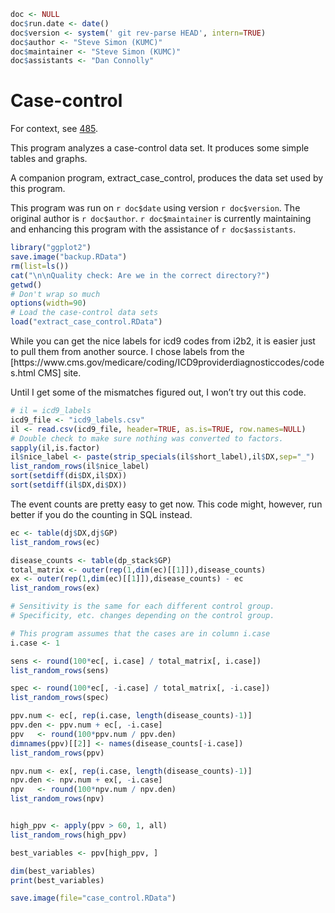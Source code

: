 ```r
doc <- NULL
doc$run.date <- date()
doc$version <- system(' git rev-parse HEAD', intern=TRUE)
doc$author <- "Steve Simon (KUMC)"
doc$maintainer <- "Steve Simon (KUMC)"
doc$assistants <- "Dan Connolly"
```


Case-control
============
For context, see [485].

[485]: https://informatics.gpcnetwork.org/trac/Project/ticket/485
[bc_qa]: https://bitbucket.org/gpcnetwork/bc_qa

This program analyzes a case-control data set. It produces some simple
tables and graphs.

A companion program, extract_case_control, produces the data set
used by this program.

This program was run on `r doc$date` using version `r doc$version`.
The original author is `r doc$author`. `r doc$maintainer`
is currently maintaining and enhancing this program
with the assistance of `r doc$assistants`.


```r
library("ggplot2")
save.image("backup.RData")
rm(list=ls())
cat("\n\nQuality check: Are we in the correct directory?")
getwd()
# Don't wrap so much
options(width=90)
# Load the case-control data sets
load("extract_case_control.RData")
```


While you can get the nice labels for icd9 codes from i2b2, it is easier
just to pull them from another source. I chose labels from the
[https://www.cms.gov/medicare/coding/ICD9providerdiagnosticcodes/codes.html CMS]
site. 

Until I get some of the mismatches figured out, I won't try out this code.

```r
# il = icd9_labels
icd9_file <- "icd9_labels.csv"
il <- read.csv(icd9_file, header=TRUE, as.is=TRUE, row.names=NULL)
# Double check to make sure nothing was converted to factors.
sapply(il,is.factor)
il$nice_label <- paste(strip_specials(il$short_label),il$DX,sep="_")
list_random_rows(il$nice_label)
sort(setdiff(di$DX,il$DX))
sort(setdiff(il$DX,di$DX))
```

The event counts are pretty easy to get now. This code
might, however, run better if you do the counting in
SQL instead.

```r
ec <- table(dj$DX,dj$GP)
list_random_rows(ec)
```

```r
disease_counts <- table(dp_stack$GP)
total_matrix <- outer(rep(1,dim(ec)[[1]]),disease_counts)
ex <- outer(rep(1,dim(ec)[[1]]),disease_counts) - ec
list_random_rows(ex)

# Sensitivity is the same for each different control group.
# Specificity, etc. changes depending on the control group.

# This program assumes that the cases are in column i.case
i.case <- 1

sens <- round(100*ec[, i.case] / total_matrix[, i.case])
list_random_rows(sens)

spec <- round(100*ec[, -i.case] / total_matrix[, -i.case])
list_random_rows(spec)

ppv.num <- ec[, rep(i.case, length(disease_counts)-1)]
ppv.den <- ppv.num + ec[, -i.case]
ppv   <- round(100*ppv.num / ppv.den)
dimnames(ppv)[[2]] <- names(disease_counts[-i.case])
list_random_rows(ppv)

npv.num <- ex[, rep(i.case, length(disease_counts)-1)]
npv.den <- npv.num + ex[, -i.case]
npv   <- round(100*npv.num / npv.den)
list_random_rows(npv)


high_ppv <- apply(ppv > 60, 1, all)
list_random_rows(high_ppv)

best_variables <- ppv[high_ppv, ]

dim(best_variables)
print(best_variables)
```

```r
save.image(file="case_control.RData")
```
